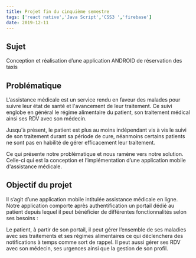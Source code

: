 ```yaml
---
title: Projet fin du cinquième semestre
tags: ['react native','Java Script','CSS3 ','firebase']
date: 2019-12-11
---
```


## Sujet

Conception et réalisation d’une application ANDROID de réservation des taxis

## Problématique

L’assistance médicale est un service rendu en faveur des malades pour suivre leur état de santé et l'avancement de leur traitement. Ce suivi englobe en général le régime alimentaire du patient, son traitement médical ainsi ses RDV avec son médecin.  

Jusqu'à présent, le patient est plus au moins indépendant vis à vis le suivi de son traitement durant sa période de cure, néanmoins certains patients ne sont pas en habilité de gérer efficacement leur traitement. 

Ce qui présente notre problématique et nous ramène vers notre solution. Celle-ci qui est la conception et l’implémentation d’une application mobile d'assistance médicale.

## Objectif du projet

Il s’agit d’une application mobile intitulée assistance médicale en ligne. Notre application comporte après authentification un portail dédié au patient depuis lequel il peut bénéficier de différentes fonctionnalités selon ses besoins :  

Le patient, à partir de son portail, il peut gérer l’ensemble de ses maladies avec ses traitements et ses régimes alimentaires ce qui déclenchera des notifications à temps comme sort de rappel. Il peut aussi gérer ses RDV avec son médecin, ses urgences ainsi que la gestion de son profil. 